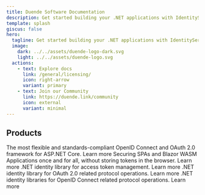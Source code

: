 ```yaml
---
title: Duende Software Documentation
description: Get started building your .NET applications with IdentityServer, Backend-for-Frontend (BFF) and our open-source tools.
template: splash
giscus: false
hero:
  tagline: Get started building your .NET applications with IdentityServer, Backend-for-Frontend (BFF) and our open-source tools.
  image:
    dark: ../../assets/duende-logo-dark.svg
    light: ../../assets/duende-logo.svg
  actions:
    - text: Explore docs
      link: /general/licensing/
      icon: right-arrow
      variant: primary
    - text: Join our Community
      link: https://duende.link/community
      icon: external
      variant: minimal
---
```



## Products

<CardGrid>
	<Card title="IdentityServer" icon="open-book">
		The most flexible and standards-compliant OpenID Connect and OAuth 2.0 framework for ASP.NET Core.
        <LinkButton href="/identityserver/v7/" variant="secondary">
          Learn more
        </LinkButton>
	</Card>
	<Card title="Backend-for-Frontend (BFF)" icon="seti:c-sharp">
		Securing SPAs and Blazor WASM Applications once and for all, without storing tokens in the browser.
        <LinkButton href="/bff/v3" variant="secondary">
          Learn more
        </LinkButton>
	</Card>
    <Card title="Access Token Management" icon="github">
        <Badge text={'OSS'} /> .NET identity library for access token management.
        <LinkButton href="/accesstokenmanagement/" variant="secondary">
            Learn more
        </LinkButton>
    </Card>
	<Card title="Identity Model" icon="github">
        <Badge text={'OSS'} /> .NET identity library for OAuth 2.0 related protocol operations.
        <LinkButton href="/identitymodel/" variant="secondary">
          Learn more
        </LinkButton>
	</Card>
    <Card title="OIDC Client" icon="github">
        <Badge text={'OSS'} /> .NET identity libraries for OpenID Connect related protocol operations.
        <LinkButton href="/identitymodel-oidcclient/" variant="secondary">
            Learn more
        </LinkButton>
    </Card>
</CardGrid>
